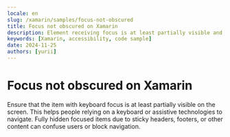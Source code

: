 ```yaml
---
locale: en
slug: /xamarin/samples/focus-not-obscured
title: Focus not obscured on Xamarin
description: Element receiving focus is at least partially visible and not obscured by other content.
keywords: [Xamarin, accessibility, code sample]
date: 2024-11-25
authors: [yurii]
---
```


# Focus not obscured on Xamarin

Ensure that the item with keyboard focus is at least partially visible on the screen. This helps people relying on a keyboard or assistive technologies to navigate. Fully hidden focused items due to sticky headers, footers, or other content can confuse users or block navigation.

<CodeSample id="focus-not-obscured" platform="xamarin" locale="en"/>
